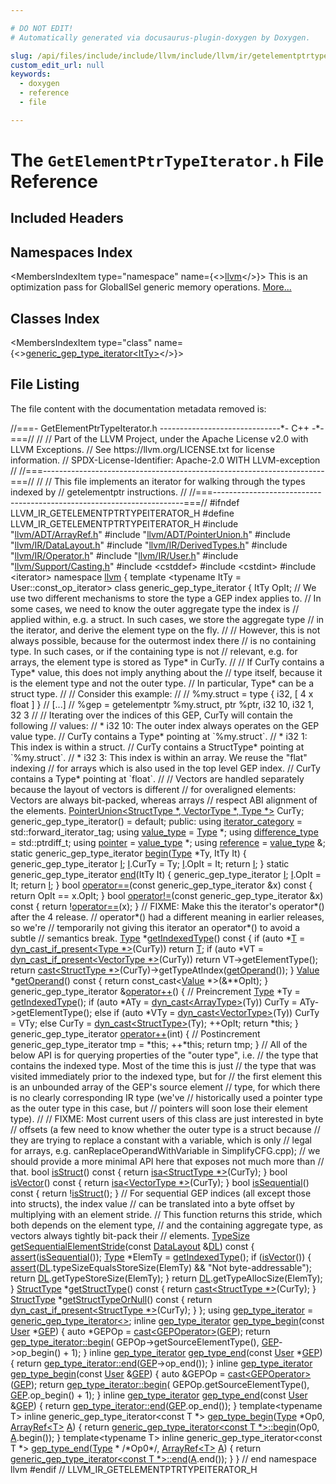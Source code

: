 ```yaml
---

# DO NOT EDIT!
# Automatically generated via docusaurus-plugin-doxygen by Doxygen.

slug: /api/files/include/include/llvm/include/llvm/ir/getelementptrtypeiterator-h
custom_edit_url: null
keywords:
  - doxygen
  - reference
  - file

---
```





# The `GetElementPtrTypeIterator.h` File Reference

<DoxygenPage pluginConfig={pluginConfig}>



## Included Headers

<IncludesList>
<IncludesListItem
  filePath="llvm/ADT/ArrayRef.h"
  permalink="/docs/api/files/include/include/llvm/include/llvm/adt/arrayref-h"
  isLocal="true" />
<IncludesListItem
  filePath="llvm/ADT/PointerUnion.h"
  permalink="/docs/api/files/include/include/llvm/include/llvm/adt/pointerunion-h"
  isLocal="true" />
<IncludesListItem
  filePath="llvm/IR/DataLayout.h"
  permalink="/docs/api/files/include/include/llvm/include/llvm/ir/datalayout-h"
  isLocal="true" />
<IncludesListItem
  filePath="llvm/IR/DerivedTypes.h"
  permalink="/docs/api/files/include/include/llvm/include/llvm/ir/derivedtypes-h"
  isLocal="true" />
<IncludesListItem
  filePath="llvm/IR/Operator.h"
  permalink="/docs/api/files/include/include/llvm/include/llvm/ir/operator-h"
  isLocal="true" />
<IncludesListItem
  filePath="llvm/IR/User.h"
  permalink="/docs/api/files/include/include/llvm/include/llvm/ir/user-h"
  isLocal="true" />
<IncludesListItem
  filePath="llvm/Support/Casting.h"
  permalink="/docs/api/files/include/include/llvm/include/llvm/support/casting-h"
  isLocal="true" />
<IncludesListItem
  filePath="cstddef"
  permalink=""
  isLocal="false" />
<IncludesListItem
  filePath="cstdint"
  permalink=""
  isLocal="false" />
<IncludesListItem
  filePath="iterator"
  permalink=""
  isLocal="false" />
</IncludesList>

## Namespaces Index

<MembersIndex>

<MembersIndexItem
  type="namespace"
  name={<><a href="/docs/api/namespaces/llvm">llvm</a></>}>
This is an optimization pass for GlobalISel generic memory operations. <a href="/docs/api/namespaces/llvm/#details">More...</a>
</MembersIndexItem>

</MembersIndex>

## Classes Index

<MembersIndex>

<MembersIndexItem
  type="class"
  name={<><a href="/docs/api/classes/llvm/generic-gep-type-iterator">generic_gep_type_iterator&lt;ItTy&gt;</a></>}>
</MembersIndexItem>

</MembersIndex>


## File Listing

The file content with the documentation metadata removed is:

<ProgramListing>

<Link id="l00001" /><CodeLine lineNumber="1"><Highlight kind="comment">//===- GetElementPtrTypeIterator.h ------------------------------&#42;- C++ -&#42;-===//</Highlight><Highlight kind="normal"></Highlight></CodeLine>
<Link id="l00002" /><CodeLine lineNumber="2"><Highlight kind="normal"></Highlight><Highlight kind="comment">//</Highlight><Highlight kind="normal"></Highlight></CodeLine>
<Link id="l00003" /><CodeLine lineNumber="3"><Highlight kind="normal"></Highlight><Highlight kind="comment">// Part of the LLVM Project, under the Apache License v2.0 with LLVM Exceptions.</Highlight><Highlight kind="normal"></Highlight></CodeLine>
<Link id="l00004" /><CodeLine lineNumber="4"><Highlight kind="normal"></Highlight><Highlight kind="comment">// See https://llvm.org/LICENSE.txt for license information.</Highlight><Highlight kind="normal"></Highlight></CodeLine>
<Link id="l00005" /><CodeLine lineNumber="5"><Highlight kind="normal"></Highlight><Highlight kind="comment">// SPDX-License-Identifier: Apache-2.0 WITH LLVM-exception</Highlight><Highlight kind="normal"></Highlight></CodeLine>
<Link id="l00006" /><CodeLine lineNumber="6"><Highlight kind="normal"></Highlight><Highlight kind="comment">//</Highlight><Highlight kind="normal"></Highlight></CodeLine>
<Link id="l00007" /><CodeLine lineNumber="7"><Highlight kind="normal"></Highlight><Highlight kind="comment">//===----------------------------------------------------------------------===//</Highlight><Highlight kind="normal"></Highlight></CodeLine>
<Link id="l00008" /><CodeLine lineNumber="8"><Highlight kind="normal"></Highlight><Highlight kind="comment">//</Highlight><Highlight kind="normal"></Highlight></CodeLine>
<Link id="l00009" /><CodeLine lineNumber="9"><Highlight kind="normal"></Highlight><Highlight kind="comment">// This file implements an iterator for walking through the types indexed by</Highlight><Highlight kind="normal"></Highlight></CodeLine>
<Link id="l00010" /><CodeLine lineNumber="10"><Highlight kind="normal"></Highlight><Highlight kind="comment">// getelementptr instructions.</Highlight><Highlight kind="normal"></Highlight></CodeLine>
<Link id="l00011" /><CodeLine lineNumber="11"><Highlight kind="normal"></Highlight><Highlight kind="comment">//</Highlight><Highlight kind="normal"></Highlight></CodeLine>
<Link id="l00012" /><CodeLine lineNumber="12"><Highlight kind="normal"></Highlight><Highlight kind="comment">//===----------------------------------------------------------------------===//</Highlight><Highlight kind="normal"></Highlight></CodeLine>
<Link id="l00013" /><CodeLine lineNumber="13"><Highlight kind="normal"></Highlight></CodeLine>
<Link id="l00014" /><CodeLine lineNumber="14"><Highlight kind="normal"></Highlight><Highlight kind="preprocessor">#ifndef LLVM&#95;IR&#95;GETELEMENTPTRTYPEITERATOR&#95;H</Highlight><Highlight kind="normal"></Highlight></CodeLine>
<Link id="l00015" /><CodeLine lineNumber="15"><Highlight kind="normal"></Highlight><Highlight kind="preprocessor">#define LLVM&#95;IR&#95;GETELEMENTPTRTYPEITERATOR&#95;H</Highlight><Highlight kind="normal"></Highlight></CodeLine>
<Link id="l00016" /><CodeLine lineNumber="16"><Highlight kind="normal"></Highlight></CodeLine>
<Link id="l00017" /><CodeLine lineNumber="17"><Highlight kind="normal"></Highlight><Highlight kind="preprocessor">#include &quot;<a href="/docs/api/files/include/include/llvm/include/llvm/adt/arrayref-h">llvm/ADT/ArrayRef.h</a>&quot;</Highlight><Highlight kind="normal"></Highlight></CodeLine>
<Link id="l00018" /><CodeLine lineNumber="18"><Highlight kind="normal"></Highlight><Highlight kind="preprocessor">#include &quot;<a href="/docs/api/files/include/include/llvm/include/llvm/adt/pointerunion-h">llvm/ADT/PointerUnion.h</a>&quot;</Highlight><Highlight kind="normal"></Highlight></CodeLine>
<Link id="l00019" /><CodeLine lineNumber="19"><Highlight kind="normal"></Highlight><Highlight kind="preprocessor">#include &quot;<a href="/docs/api/files/include/include/llvm/include/llvm/ir/datalayout-h">llvm/IR/DataLayout.h</a>&quot;</Highlight><Highlight kind="normal"></Highlight></CodeLine>
<Link id="l00020" /><CodeLine lineNumber="20"><Highlight kind="normal"></Highlight><Highlight kind="preprocessor">#include &quot;<a href="/docs/api/files/include/include/llvm/include/llvm/ir/derivedtypes-h">llvm/IR/DerivedTypes.h</a>&quot;</Highlight><Highlight kind="normal"></Highlight></CodeLine>
<Link id="l00021" /><CodeLine lineNumber="21"><Highlight kind="normal"></Highlight><Highlight kind="preprocessor">#include &quot;<a href="/docs/api/files/include/include/llvm/include/llvm/ir/operator-h">llvm/IR/Operator.h</a>&quot;</Highlight><Highlight kind="normal"></Highlight></CodeLine>
<Link id="l00022" /><CodeLine lineNumber="22"><Highlight kind="normal"></Highlight><Highlight kind="preprocessor">#include &quot;<a href="/docs/api/files/include/include/llvm/include/llvm/ir/user-h">llvm/IR/User.h</a>&quot;</Highlight><Highlight kind="normal"></Highlight></CodeLine>
<Link id="l00023" /><CodeLine lineNumber="23"><Highlight kind="normal"></Highlight><Highlight kind="preprocessor">#include &quot;<a href="/docs/api/files/include/include/llvm/include/llvm/support/casting-h">llvm/Support/Casting.h</a>&quot;</Highlight><Highlight kind="normal"></Highlight></CodeLine>
<Link id="l00024" /><CodeLine lineNumber="24"><Highlight kind="normal"></Highlight><Highlight kind="preprocessor">#include &lt;cstddef&gt;</Highlight><Highlight kind="normal"></Highlight></CodeLine>
<Link id="l00025" /><CodeLine lineNumber="25"><Highlight kind="normal"></Highlight><Highlight kind="preprocessor">#include &lt;cstdint&gt;</Highlight><Highlight kind="normal"></Highlight></CodeLine>
<Link id="l00026" /><CodeLine lineNumber="26"><Highlight kind="normal"></Highlight><Highlight kind="preprocessor">#include &lt;iterator&gt;</Highlight><Highlight kind="normal"></Highlight></CodeLine>
<Link id="l00027" /><CodeLine lineNumber="27"><Highlight kind="normal"></Highlight></CodeLine>
<Link id="l00028" /><CodeLine lineNumber="28"><Highlight kind="normal"></Highlight><Highlight kind="keyword">namespace </Highlight><Highlight kind="normal"><a href="/docs/api/namespaces/llvm">llvm</a> &#123;</Highlight></CodeLine>
<Link id="l00029" /><CodeLine lineNumber="29"><Highlight kind="normal"></Highlight></CodeLine>
<Link id="l00030" /><CodeLine lineNumber="30"><Highlight kind="normal"></Highlight><Highlight kind="keyword">template</Highlight><Highlight kind="normal"> &lt;</Highlight><Highlight kind="keyword">typename</Highlight><Highlight kind="normal"> ItTy = User::const&#95;op&#95;iterator&gt;</Highlight></CodeLine>
<Link id="l00031" /><CodeLine lineNumber="31" lineLink="/docs/api/classes/llvm/generic-gep-type-iterator"><Highlight kind="normal"></Highlight><Highlight kind="keyword">class </Highlight><Highlight kind="normal">generic&#95;gep&#95;type&#95;iterator &#123;</Highlight></CodeLine>
<Link id="l00032" /><CodeLine lineNumber="32"><Highlight kind="normal"></Highlight></CodeLine>
<Link id="l00033" /><CodeLine lineNumber="33"><Highlight kind="normal">  ItTy OpIt;</Highlight></CodeLine>
<Link id="l00034" /><CodeLine lineNumber="34"><Highlight kind="normal">  </Highlight><Highlight kind="comment">// We use two different mechanisms to store the type a GEP index applies to.</Highlight><Highlight kind="normal"></Highlight></CodeLine>
<Link id="l00035" /><CodeLine lineNumber="35"><Highlight kind="normal">  </Highlight><Highlight kind="comment">// In some cases, we need to know the outer aggregate type the index is</Highlight><Highlight kind="normal"></Highlight></CodeLine>
<Link id="l00036" /><CodeLine lineNumber="36"><Highlight kind="normal">  </Highlight><Highlight kind="comment">// applied within, e.g. a struct. In such cases, we store the aggregate type</Highlight><Highlight kind="normal"></Highlight></CodeLine>
<Link id="l00037" /><CodeLine lineNumber="37"><Highlight kind="normal">  </Highlight><Highlight kind="comment">// in the iterator, and derive the element type on the fly.</Highlight><Highlight kind="normal"></Highlight></CodeLine>
<Link id="l00038" /><CodeLine lineNumber="38"><Highlight kind="normal">  </Highlight><Highlight kind="comment">//</Highlight><Highlight kind="normal"></Highlight></CodeLine>
<Link id="l00039" /><CodeLine lineNumber="39"><Highlight kind="normal">  </Highlight><Highlight kind="comment">// However, this is not always possible, because for the outermost index there</Highlight><Highlight kind="normal"></Highlight></CodeLine>
<Link id="l00040" /><CodeLine lineNumber="40"><Highlight kind="normal">  </Highlight><Highlight kind="comment">// is no containing type. In such cases, or if the containing type is not</Highlight><Highlight kind="normal"></Highlight></CodeLine>
<Link id="l00041" /><CodeLine lineNumber="41"><Highlight kind="normal">  </Highlight><Highlight kind="comment">// relevant, e.g. for arrays, the element type is stored as Type&#42; in CurTy.</Highlight><Highlight kind="normal"></Highlight></CodeLine>
<Link id="l00042" /><CodeLine lineNumber="42"><Highlight kind="normal">  </Highlight><Highlight kind="comment">//</Highlight><Highlight kind="normal"></Highlight></CodeLine>
<Link id="l00043" /><CodeLine lineNumber="43"><Highlight kind="normal">  </Highlight><Highlight kind="comment">// If CurTy contains a Type&#42; value, this does not imply anything about the</Highlight><Highlight kind="normal"></Highlight></CodeLine>
<Link id="l00044" /><CodeLine lineNumber="44"><Highlight kind="normal">  </Highlight><Highlight kind="comment">// type itself, because it is the element type and not the outer type.</Highlight><Highlight kind="normal"></Highlight></CodeLine>
<Link id="l00045" /><CodeLine lineNumber="45"><Highlight kind="normal">  </Highlight><Highlight kind="comment">// In particular, Type&#42; can be a struct type.</Highlight><Highlight kind="normal"></Highlight></CodeLine>
<Link id="l00046" /><CodeLine lineNumber="46"><Highlight kind="normal">  </Highlight><Highlight kind="comment">//</Highlight><Highlight kind="normal"></Highlight></CodeLine>
<Link id="l00047" /><CodeLine lineNumber="47"><Highlight kind="normal">  </Highlight><Highlight kind="comment">// Consider this example:</Highlight><Highlight kind="normal"></Highlight></CodeLine>
<Link id="l00048" /><CodeLine lineNumber="48"><Highlight kind="normal">  </Highlight><Highlight kind="comment">//</Highlight><Highlight kind="normal"></Highlight></CodeLine>
<Link id="l00049" /><CodeLine lineNumber="49"><Highlight kind="normal">  </Highlight><Highlight kind="comment">//    %my.struct = type &#123; i32, &#91; 4 x float &#93; &#125;</Highlight><Highlight kind="normal"></Highlight></CodeLine>
<Link id="l00050" /><CodeLine lineNumber="50"><Highlight kind="normal">  </Highlight><Highlight kind="comment">//    &#91;...&#93;</Highlight><Highlight kind="normal"></Highlight></CodeLine>
<Link id="l00051" /><CodeLine lineNumber="51"><Highlight kind="normal">  </Highlight><Highlight kind="comment">//    %gep = getelementptr %my.struct, ptr %ptr, i32 10, i32 1, 32 3</Highlight><Highlight kind="normal"></Highlight></CodeLine>
<Link id="l00052" /><CodeLine lineNumber="52"><Highlight kind="normal">  </Highlight><Highlight kind="comment">//</Highlight><Highlight kind="normal"></Highlight></CodeLine>
<Link id="l00053" /><CodeLine lineNumber="53"><Highlight kind="normal">  </Highlight><Highlight kind="comment">// Iterating over the indices of this GEP, CurTy will contain the following</Highlight><Highlight kind="normal"></Highlight></CodeLine>
<Link id="l00054" /><CodeLine lineNumber="54"><Highlight kind="normal">  </Highlight><Highlight kind="comment">// values:</Highlight><Highlight kind="normal"></Highlight></CodeLine>
<Link id="l00055" /><CodeLine lineNumber="55"><Highlight kind="normal">  </Highlight><Highlight kind="comment">//    &#42; i32 10: The outer index always operates on the GEP value type.</Highlight><Highlight kind="normal"></Highlight></CodeLine>
<Link id="l00056" /><CodeLine lineNumber="56"><Highlight kind="normal">  </Highlight><Highlight kind="comment">//              CurTy contains a Type&#42;       pointing at &#96;%my.struct&#96;.</Highlight><Highlight kind="normal"></Highlight></CodeLine>
<Link id="l00057" /><CodeLine lineNumber="57"><Highlight kind="normal">  </Highlight><Highlight kind="comment">//    &#42; i32 1:  This index is within a struct.</Highlight><Highlight kind="normal"></Highlight></CodeLine>
<Link id="l00058" /><CodeLine lineNumber="58"><Highlight kind="normal">  </Highlight><Highlight kind="comment">//              CurTy contains a StructType&#42; pointing at &#96;%my.struct&#96;.</Highlight><Highlight kind="normal"></Highlight></CodeLine>
<Link id="l00059" /><CodeLine lineNumber="59"><Highlight kind="normal">  </Highlight><Highlight kind="comment">//    &#42; i32 3:  This index is within an array. We reuse the &quot;flat&quot; indexing</Highlight><Highlight kind="normal"></Highlight></CodeLine>
<Link id="l00060" /><CodeLine lineNumber="60"><Highlight kind="normal">  </Highlight><Highlight kind="comment">//              for arrays which is also used in the top level GEP index.</Highlight><Highlight kind="normal"></Highlight></CodeLine>
<Link id="l00061" /><CodeLine lineNumber="61"><Highlight kind="normal">  </Highlight><Highlight kind="comment">//              CurTy contains a Type&#42;       pointing at &#96;float&#96;.</Highlight><Highlight kind="normal"></Highlight></CodeLine>
<Link id="l00062" /><CodeLine lineNumber="62"><Highlight kind="normal">  </Highlight><Highlight kind="comment">//</Highlight><Highlight kind="normal"></Highlight></CodeLine>
<Link id="l00063" /><CodeLine lineNumber="63"><Highlight kind="normal">  </Highlight><Highlight kind="comment">// Vectors are handled separately because the layout of vectors is different</Highlight><Highlight kind="normal"></Highlight></CodeLine>
<Link id="l00064" /><CodeLine lineNumber="64"><Highlight kind="normal">  </Highlight><Highlight kind="comment">// for overaligned elements: Vectors are always bit-packed, whereas arrays</Highlight><Highlight kind="normal"></Highlight></CodeLine>
<Link id="l00065" /><CodeLine lineNumber="65"><Highlight kind="normal">  </Highlight><Highlight kind="comment">// respect ABI alignment of the elements.</Highlight><Highlight kind="normal"></Highlight></CodeLine>
<Link id="l00066" /><CodeLine lineNumber="66"><Highlight kind="normal">  <a href="/docs/api/classes/llvm/pointerunion">PointerUnion&lt;StructType &#42;, VectorType &#42;, Type &#42;&gt;</a> CurTy;</Highlight></CodeLine>
<Link id="l00067" /><CodeLine lineNumber="67"><Highlight kind="normal"></Highlight></CodeLine>
<Link id="l00068" /><CodeLine lineNumber="68"><Highlight kind="normal">  generic&#95;gep&#95;type&#95;iterator() = </Highlight><Highlight kind="keywordflow">default</Highlight><Highlight kind="normal">;</Highlight></CodeLine>
<Link id="l00069" /><CodeLine lineNumber="69"><Highlight kind="normal"></Highlight></CodeLine>
<Link id="l00070" /><CodeLine lineNumber="70"><Highlight kind="normal"></Highlight><Highlight kind="keyword">public</Highlight><Highlight kind="normal">:</Highlight></CodeLine>
<Link id="l00071" /><CodeLine lineNumber="71" lineLink="/docs/api/classes/llvm/generic-gep-type-iterator/#abbe37a967bd20175113888794113afce"><Highlight kind="normal">  </Highlight><Highlight kind="keyword">using </Highlight><Highlight kind="normal"><a href="/docs/api/classes/llvm/generic-gep-type-iterator/#abbe37a967bd20175113888794113afce">iterator&#95;category</a> = std::forward&#95;iterator&#95;tag;</Highlight></CodeLine>
<Link id="l00072" /><CodeLine lineNumber="72" lineLink="/docs/api/classes/llvm/generic-gep-type-iterator/#ab9e0c697ce2e060d202a7abf9b6d8b82"><Highlight kind="normal">  </Highlight><Highlight kind="keyword">using </Highlight><Highlight kind="normal"><a href="/docs/api/classes/llvm/generic-gep-type-iterator/#ab9e0c697ce2e060d202a7abf9b6d8b82">value&#95;type</a> = <a href="/docs/api/classes/llvm/type">Type</a> &#42;;</Highlight></CodeLine>
<Link id="l00073" /><CodeLine lineNumber="73" lineLink="/docs/api/classes/llvm/generic-gep-type-iterator/#a808f6f25039f3ce2af39d2874d82abc7"><Highlight kind="normal">  </Highlight><Highlight kind="keyword">using </Highlight><Highlight kind="normal"><a href="/docs/api/classes/llvm/generic-gep-type-iterator/#a808f6f25039f3ce2af39d2874d82abc7">difference&#95;type</a> = std::ptrdiff&#95;t;</Highlight></CodeLine>
<Link id="l00074" /><CodeLine lineNumber="74" lineLink="/docs/api/classes/llvm/generic-gep-type-iterator/#addd34c065fb73ce58db3b5c20b6d5f91"><Highlight kind="normal">  </Highlight><Highlight kind="keyword">using </Highlight><Highlight kind="normal"><a href="/docs/api/classes/llvm/generic-gep-type-iterator/#addd34c065fb73ce58db3b5c20b6d5f91">pointer</a> = <a href="/docs/api/classes/llvm/generic-gep-type-iterator/#ab9e0c697ce2e060d202a7abf9b6d8b82">value&#95;type</a> &#42;;</Highlight></CodeLine>
<Link id="l00075" /><CodeLine lineNumber="75" lineLink="/docs/api/classes/llvm/generic-gep-type-iterator/#a3b41a2dea0b0a8c753c8c360e2e2702e"><Highlight kind="normal">  </Highlight><Highlight kind="keyword">using </Highlight><Highlight kind="normal"><a href="/docs/api/classes/llvm/generic-gep-type-iterator/#a3b41a2dea0b0a8c753c8c360e2e2702e">reference</a> = <a href="/docs/api/classes/llvm/generic-gep-type-iterator/#ab9e0c697ce2e060d202a7abf9b6d8b82">value&#95;type</a> &amp;;</Highlight></CodeLine>
<Link id="l00076" /><CodeLine lineNumber="76"><Highlight kind="normal"></Highlight></CodeLine>
<Link id="l00077" /><CodeLine lineNumber="77" lineLink="/docs/api/classes/llvm/generic-gep-type-iterator/#a17b94cd213934f43a9216ec5edc475eb"><Highlight kind="normal">  </Highlight><Highlight kind="keyword">static</Highlight><Highlight kind="normal"> generic&#95;gep&#95;type&#95;iterator <a href="/docs/api/classes/llvm/generic-gep-type-iterator/#a17b94cd213934f43a9216ec5edc475eb">begin</a>(<a href="/docs/api/classes/llvm/type">Type</a> &#42;Ty, ItTy It) &#123;</Highlight></CodeLine>
<Link id="l00078" /><CodeLine lineNumber="78"><Highlight kind="normal">    generic&#95;gep&#95;type&#95;iterator <a href="/docs/api/files/lib/lib/support/md5-cpp/#ac0eafdc9ee161b71e7af98af736952fd">I</a>;</Highlight></CodeLine>
<Link id="l00079" /><CodeLine lineNumber="79"><Highlight kind="normal">    <a href="/docs/api/files/lib/lib/support/md5-cpp/#ac0eafdc9ee161b71e7af98af736952fd">I</a>.CurTy = Ty;</Highlight></CodeLine>
<Link id="l00080" /><CodeLine lineNumber="80"><Highlight kind="normal">    <a href="/docs/api/files/lib/lib/support/md5-cpp/#ac0eafdc9ee161b71e7af98af736952fd">I</a>.OpIt = It;</Highlight></CodeLine>
<Link id="l00081" /><CodeLine lineNumber="81"><Highlight kind="normal">    </Highlight><Highlight kind="keywordflow">return</Highlight><Highlight kind="normal"> <a href="/docs/api/files/lib/lib/support/md5-cpp/#ac0eafdc9ee161b71e7af98af736952fd">I</a>;</Highlight></CodeLine>
<Link id="l00082" /><CodeLine lineNumber="82"><Highlight kind="normal">  &#125;</Highlight></CodeLine>
<Link id="l00083" /><CodeLine lineNumber="83"><Highlight kind="normal"></Highlight></CodeLine>
<Link id="l00084" /><CodeLine lineNumber="84" lineLink="/docs/api/classes/llvm/generic-gep-type-iterator/#aa91b88e1d735210cf15ab40de3489a95"><Highlight kind="normal">  </Highlight><Highlight kind="keyword">static</Highlight><Highlight kind="normal"> generic&#95;gep&#95;type&#95;iterator <a href="/docs/api/classes/llvm/generic-gep-type-iterator/#aa91b88e1d735210cf15ab40de3489a95">end</a>(ItTy It) &#123;</Highlight></CodeLine>
<Link id="l00085" /><CodeLine lineNumber="85"><Highlight kind="normal">    generic&#95;gep&#95;type&#95;iterator <a href="/docs/api/files/lib/lib/support/md5-cpp/#ac0eafdc9ee161b71e7af98af736952fd">I</a>;</Highlight></CodeLine>
<Link id="l00086" /><CodeLine lineNumber="86"><Highlight kind="normal">    <a href="/docs/api/files/lib/lib/support/md5-cpp/#ac0eafdc9ee161b71e7af98af736952fd">I</a>.OpIt = It;</Highlight></CodeLine>
<Link id="l00087" /><CodeLine lineNumber="87"><Highlight kind="normal">    </Highlight><Highlight kind="keywordflow">return</Highlight><Highlight kind="normal"> <a href="/docs/api/files/lib/lib/support/md5-cpp/#ac0eafdc9ee161b71e7af98af736952fd">I</a>;</Highlight></CodeLine>
<Link id="l00088" /><CodeLine lineNumber="88"><Highlight kind="normal">  &#125;</Highlight></CodeLine>
<Link id="l00089" /><CodeLine lineNumber="89"><Highlight kind="normal"></Highlight></CodeLine>
<Link id="l00090" /><CodeLine lineNumber="90" lineLink="/docs/api/classes/llvm/generic-gep-type-iterator/#a2c8806f5f8e4a2155493831b01375927"><Highlight kind="normal">  </Highlight><Highlight kind="keywordtype">bool</Highlight><Highlight kind="normal"> <a href="/docs/api/classes/llvm/generic-gep-type-iterator/#a2c8806f5f8e4a2155493831b01375927">operator==</a>(</Highlight><Highlight kind="keyword">const</Highlight><Highlight kind="normal"> generic&#95;gep&#95;type&#95;iterator &amp;x)</Highlight><Highlight kind="keyword"> const </Highlight><Highlight kind="normal">&#123;</Highlight></CodeLine>
<Link id="l00091" /><CodeLine lineNumber="91"><Highlight kind="normal">    </Highlight><Highlight kind="keywordflow">return</Highlight><Highlight kind="normal"> OpIt == x.OpIt;</Highlight></CodeLine>
<Link id="l00092" /><CodeLine lineNumber="92"><Highlight kind="normal">  &#125;</Highlight></CodeLine>
<Link id="l00093" /><CodeLine lineNumber="93"><Highlight kind="normal"></Highlight></CodeLine>
<Link id="l00094" /><CodeLine lineNumber="94" lineLink="/docs/api/classes/llvm/generic-gep-type-iterator/#af606158d86c358ac741a6bdbe3b35821"><Highlight kind="normal">  </Highlight><Highlight kind="keywordtype">bool</Highlight><Highlight kind="normal"> <a href="/docs/api/classes/llvm/generic-gep-type-iterator/#af606158d86c358ac741a6bdbe3b35821">operator!=</a>(</Highlight><Highlight kind="keyword">const</Highlight><Highlight kind="normal"> generic&#95;gep&#95;type&#95;iterator &amp;x)</Highlight><Highlight kind="keyword"> const </Highlight><Highlight kind="normal">&#123;</Highlight></CodeLine>
<Link id="l00095" /><CodeLine lineNumber="95"><Highlight kind="normal">    </Highlight><Highlight kind="keywordflow">return</Highlight><Highlight kind="normal"> !<a href="/docs/api/classes/llvm/generic-gep-type-iterator/#a2c8806f5f8e4a2155493831b01375927">operator==</a>(x);</Highlight></CodeLine>
<Link id="l00096" /><CodeLine lineNumber="96"><Highlight kind="normal">  &#125;</Highlight></CodeLine>
<Link id="l00097" /><CodeLine lineNumber="97"><Highlight kind="normal"></Highlight></CodeLine>
<Link id="l00098" /><CodeLine lineNumber="98"><Highlight kind="normal">  </Highlight><Highlight kind="comment">// FIXME: Make this the iterator&#39;s operator&#42;() after the 4 release.</Highlight><Highlight kind="normal"></Highlight></CodeLine>
<Link id="l00099" /><CodeLine lineNumber="99"><Highlight kind="normal">  </Highlight><Highlight kind="comment">// operator&#42;() had a different meaning in earlier releases, so we&#39;re</Highlight><Highlight kind="normal"></Highlight></CodeLine>
<Link id="l00100" /><CodeLine lineNumber="100"><Highlight kind="normal">  </Highlight><Highlight kind="comment">// temporarily not giving this iterator an operator&#42;() to avoid a subtle</Highlight><Highlight kind="normal"></Highlight></CodeLine>
<Link id="l00101" /><CodeLine lineNumber="101"><Highlight kind="normal">  </Highlight><Highlight kind="comment">// semantics break.</Highlight><Highlight kind="normal"></Highlight></CodeLine>
<Link id="l00102" /><CodeLine lineNumber="102" lineLink="/docs/api/classes/llvm/generic-gep-type-iterator/#af429d12fd67c390e17272e9b16ce9186"><Highlight kind="normal">  <a href="/docs/api/classes/llvm/type">Type</a> &#42;<a href="/docs/api/classes/llvm/generic-gep-type-iterator/#af429d12fd67c390e17272e9b16ce9186">getIndexedType</a>()</Highlight><Highlight kind="keyword"> const </Highlight><Highlight kind="normal">&#123;</Highlight></CodeLine>
<Link id="l00103" /><CodeLine lineNumber="103"><Highlight kind="normal">    </Highlight><Highlight kind="keywordflow">if</Highlight><Highlight kind="normal"> (</Highlight><Highlight kind="keyword">auto</Highlight><Highlight kind="normal"> &#42;<a href="/docs/api/files/lib/lib/target/lib/target/mips/mips16isellowering-cpp/#a0acb682b8260ab1c60b918599864e2e5">T</a> = <a href="/docs/api/namespaces/llvm/#a3377eac88526e806d9d887c4a0ba2a73">dyn&#95;cast&#95;if&#95;present&lt;Type &#42;&gt;</a>(CurTy))</Highlight></CodeLine>
<Link id="l00104" /><CodeLine lineNumber="104"><Highlight kind="normal">      </Highlight><Highlight kind="keywordflow">return</Highlight><Highlight kind="normal"> <a href="/docs/api/files/lib/lib/target/lib/target/mips/mips16isellowering-cpp/#a0acb682b8260ab1c60b918599864e2e5">T</a>;</Highlight></CodeLine>
<Link id="l00105" /><CodeLine lineNumber="105"><Highlight kind="normal">    </Highlight><Highlight kind="keywordflow">if</Highlight><Highlight kind="normal"> (</Highlight><Highlight kind="keyword">auto</Highlight><Highlight kind="normal"> &#42;VT = <a href="/docs/api/namespaces/llvm/#a3377eac88526e806d9d887c4a0ba2a73">dyn&#95;cast&#95;if&#95;present&lt;VectorType &#42;&gt;</a>(CurTy))</Highlight></CodeLine>
<Link id="l00106" /><CodeLine lineNumber="106"><Highlight kind="normal">      </Highlight><Highlight kind="keywordflow">return</Highlight><Highlight kind="normal"> VT-&gt;getElementType();</Highlight></CodeLine>
<Link id="l00107" /><CodeLine lineNumber="107"><Highlight kind="normal">    </Highlight><Highlight kind="keywordflow">return</Highlight><Highlight kind="normal"> <a href="/docs/api/namespaces/llvm/#ac4fc845f5ed92de63cd4474f128f5fc5">cast&lt;StructType &#42;&gt;</a>(CurTy)-&gt;getTypeAtIndex(<a href="/docs/api/classes/llvm/generic-gep-type-iterator/#aede343190362b8c6d9e85dcfb5853ba2">getOperand</a>());</Highlight></CodeLine>
<Link id="l00108" /><CodeLine lineNumber="108"><Highlight kind="normal">  &#125;</Highlight></CodeLine>
<Link id="l00109" /><CodeLine lineNumber="109"><Highlight kind="normal"></Highlight></CodeLine>
<Link id="l00110" /><CodeLine lineNumber="110" lineLink="/docs/api/classes/llvm/generic-gep-type-iterator/#aede343190362b8c6d9e85dcfb5853ba2"><Highlight kind="normal">  <a href="/docs/api/classes/llvm/value">Value</a> &#42;<a href="/docs/api/classes/llvm/generic-gep-type-iterator/#aede343190362b8c6d9e85dcfb5853ba2">getOperand</a>()</Highlight><Highlight kind="keyword"> const </Highlight><Highlight kind="normal">&#123; </Highlight><Highlight kind="keywordflow">return</Highlight><Highlight kind="normal"> </Highlight><Highlight kind="keyword">const&#95;cast&lt;</Highlight><Highlight kind="normal"><a href="/docs/api/classes/llvm/value">Value</a> &#42;</Highlight><Highlight kind="keyword">&gt;</Highlight><Highlight kind="normal">(&amp;&#42;&#42;OpIt); &#125;</Highlight></CodeLine>
<Link id="l00111" /><CodeLine lineNumber="111"><Highlight kind="normal"></Highlight></CodeLine>
<Link id="l00112" /><CodeLine lineNumber="112" lineLink="/docs/api/classes/llvm/generic-gep-type-iterator/#a4ca82283c65153c4ba305bdc738a3a83"><Highlight kind="normal">  generic&#95;gep&#95;type&#95;iterator &amp;<a href="/docs/api/classes/llvm/generic-gep-type-iterator/#a4ca82283c65153c4ba305bdc738a3a83">operator++</a>() &#123; </Highlight><Highlight kind="comment">// Preincrement</Highlight><Highlight kind="normal"></Highlight></CodeLine>
<Link id="l00113" /><CodeLine lineNumber="113"><Highlight kind="normal">    <a href="/docs/api/classes/llvm/type">Type</a> &#42;Ty = <a href="/docs/api/classes/llvm/generic-gep-type-iterator/#af429d12fd67c390e17272e9b16ce9186">getIndexedType</a>();</Highlight></CodeLine>
<Link id="l00114" /><CodeLine lineNumber="114"><Highlight kind="normal">    </Highlight><Highlight kind="keywordflow">if</Highlight><Highlight kind="normal"> (</Highlight><Highlight kind="keyword">auto</Highlight><Highlight kind="normal"> &#42;ATy = <a href="/docs/api/namespaces/llvm/#a22eeee01734061ac1b31ccd994c49eef">dyn&#95;cast&lt;ArrayType&gt;</a>(Ty))</Highlight></CodeLine>
<Link id="l00115" /><CodeLine lineNumber="115"><Highlight kind="normal">      CurTy = ATy-&gt;getElementType();</Highlight></CodeLine>
<Link id="l00116" /><CodeLine lineNumber="116"><Highlight kind="normal">    </Highlight><Highlight kind="keywordflow">else</Highlight><Highlight kind="normal"> </Highlight><Highlight kind="keywordflow">if</Highlight><Highlight kind="normal"> (</Highlight><Highlight kind="keyword">auto</Highlight><Highlight kind="normal"> &#42;VTy = <a href="/docs/api/namespaces/llvm/#a22eeee01734061ac1b31ccd994c49eef">dyn&#95;cast&lt;VectorType&gt;</a>(Ty))</Highlight></CodeLine>
<Link id="l00117" /><CodeLine lineNumber="117"><Highlight kind="normal">      CurTy = VTy;</Highlight></CodeLine>
<Link id="l00118" /><CodeLine lineNumber="118"><Highlight kind="normal">    </Highlight><Highlight kind="keywordflow">else</Highlight><Highlight kind="normal"></Highlight></CodeLine>
<Link id="l00119" /><CodeLine lineNumber="119"><Highlight kind="normal">      CurTy = <a href="/docs/api/namespaces/llvm/#a22eeee01734061ac1b31ccd994c49eef">dyn&#95;cast&lt;StructType&gt;</a>(Ty);</Highlight></CodeLine>
<Link id="l00120" /><CodeLine lineNumber="120"><Highlight kind="normal">    ++OpIt;</Highlight></CodeLine>
<Link id="l00121" /><CodeLine lineNumber="121"><Highlight kind="normal">    </Highlight><Highlight kind="keywordflow">return</Highlight><Highlight kind="normal"> &#42;</Highlight><Highlight kind="keyword">this</Highlight><Highlight kind="normal">;</Highlight></CodeLine>
<Link id="l00122" /><CodeLine lineNumber="122"><Highlight kind="normal">  &#125;</Highlight></CodeLine>
<Link id="l00123" /><CodeLine lineNumber="123"><Highlight kind="normal"></Highlight></CodeLine>
<Link id="l00124" /><CodeLine lineNumber="124" lineLink="/docs/api/classes/llvm/generic-gep-type-iterator/#af4a781b3472bce9784c850bc58f1d37c"><Highlight kind="normal">  generic&#95;gep&#95;type&#95;iterator <a href="/docs/api/classes/llvm/generic-gep-type-iterator/#af4a781b3472bce9784c850bc58f1d37c">operator++</a>(</Highlight><Highlight kind="keywordtype">int</Highlight><Highlight kind="normal">) &#123; </Highlight><Highlight kind="comment">// Postincrement</Highlight><Highlight kind="normal"></Highlight></CodeLine>
<Link id="l00125" /><CodeLine lineNumber="125"><Highlight kind="normal">    generic&#95;gep&#95;type&#95;iterator tmp = &#42;</Highlight><Highlight kind="keyword">this</Highlight><Highlight kind="normal">;</Highlight></CodeLine>
<Link id="l00126" /><CodeLine lineNumber="126"><Highlight kind="normal">    ++&#42;</Highlight><Highlight kind="keyword">this</Highlight><Highlight kind="normal">;</Highlight></CodeLine>
<Link id="l00127" /><CodeLine lineNumber="127"><Highlight kind="normal">    </Highlight><Highlight kind="keywordflow">return</Highlight><Highlight kind="normal"> tmp;</Highlight></CodeLine>
<Link id="l00128" /><CodeLine lineNumber="128"><Highlight kind="normal">  &#125;</Highlight></CodeLine>
<Link id="l00129" /><CodeLine lineNumber="129"><Highlight kind="normal"></Highlight></CodeLine>
<Link id="l00130" /><CodeLine lineNumber="130"><Highlight kind="normal">  </Highlight><Highlight kind="comment">// All of the below API is for querying properties of the &quot;outer type&quot;, i.e.</Highlight><Highlight kind="normal"></Highlight></CodeLine>
<Link id="l00131" /><CodeLine lineNumber="131"><Highlight kind="normal">  </Highlight><Highlight kind="comment">// the type that contains the indexed type. Most of the time this is just</Highlight><Highlight kind="normal"></Highlight></CodeLine>
<Link id="l00132" /><CodeLine lineNumber="132"><Highlight kind="normal">  </Highlight><Highlight kind="comment">// the type that was visited immediately prior to the indexed type, but for</Highlight><Highlight kind="normal"></Highlight></CodeLine>
<Link id="l00133" /><CodeLine lineNumber="133"><Highlight kind="normal">  </Highlight><Highlight kind="comment">// the first element this is an unbounded array of the GEP&#39;s source element</Highlight><Highlight kind="normal"></Highlight></CodeLine>
<Link id="l00134" /><CodeLine lineNumber="134"><Highlight kind="normal">  </Highlight><Highlight kind="comment">// type, for which there is no clearly corresponding IR type (we&#39;ve</Highlight><Highlight kind="normal"></Highlight></CodeLine>
<Link id="l00135" /><CodeLine lineNumber="135"><Highlight kind="normal">  </Highlight><Highlight kind="comment">// historically used a pointer type as the outer type in this case, but</Highlight><Highlight kind="normal"></Highlight></CodeLine>
<Link id="l00136" /><CodeLine lineNumber="136"><Highlight kind="normal">  </Highlight><Highlight kind="comment">// pointers will soon lose their element type).</Highlight><Highlight kind="normal"></Highlight></CodeLine>
<Link id="l00137" /><CodeLine lineNumber="137"><Highlight kind="normal">  </Highlight><Highlight kind="comment">//</Highlight><Highlight kind="normal"></Highlight></CodeLine>
<Link id="l00138" /><CodeLine lineNumber="138"><Highlight kind="normal">  </Highlight><Highlight kind="comment">// FIXME: Most current users of this class are just interested in byte</Highlight><Highlight kind="normal"></Highlight></CodeLine>
<Link id="l00139" /><CodeLine lineNumber="139"><Highlight kind="normal">  </Highlight><Highlight kind="comment">// offsets (a few need to know whether the outer type is a struct because</Highlight><Highlight kind="normal"></Highlight></CodeLine>
<Link id="l00140" /><CodeLine lineNumber="140"><Highlight kind="normal">  </Highlight><Highlight kind="comment">// they are trying to replace a constant with a variable, which is only</Highlight><Highlight kind="normal"></Highlight></CodeLine>
<Link id="l00141" /><CodeLine lineNumber="141"><Highlight kind="normal">  </Highlight><Highlight kind="comment">// legal for arrays, e.g. canReplaceOperandWithVariable in SimplifyCFG.cpp);</Highlight><Highlight kind="normal"></Highlight></CodeLine>
<Link id="l00142" /><CodeLine lineNumber="142"><Highlight kind="normal">  </Highlight><Highlight kind="comment">// we should provide a more minimal API here that exposes not much more than</Highlight><Highlight kind="normal"></Highlight></CodeLine>
<Link id="l00143" /><CodeLine lineNumber="143"><Highlight kind="normal">  </Highlight><Highlight kind="comment">// that.</Highlight><Highlight kind="normal"></Highlight></CodeLine>
<Link id="l00144" /><CodeLine lineNumber="144"><Highlight kind="normal"></Highlight></CodeLine>
<Link id="l00145" /><CodeLine lineNumber="145" lineLink="/docs/api/classes/llvm/generic-gep-type-iterator/#a9c393ed0a6b446c52d205a562ac8d544"><Highlight kind="normal">  </Highlight><Highlight kind="keywordtype">bool</Highlight><Highlight kind="normal"> <a href="/docs/api/classes/llvm/generic-gep-type-iterator/#a9c393ed0a6b446c52d205a562ac8d544">isStruct</a>()</Highlight><Highlight kind="keyword"> const </Highlight><Highlight kind="normal">&#123; </Highlight><Highlight kind="keywordflow">return</Highlight><Highlight kind="normal"> <a href="/docs/api/namespaces/llvm/#a92ca992e52dddc420f4b069cae06dfbe">isa&lt;StructType &#42;&gt;</a>(CurTy); &#125;</Highlight></CodeLine>
<Link id="l00146" /><CodeLine lineNumber="146" lineLink="/docs/api/classes/llvm/generic-gep-type-iterator/#a0c4b0afc5d61695a342eb39ff7fd1115"><Highlight kind="normal">  </Highlight><Highlight kind="keywordtype">bool</Highlight><Highlight kind="normal"> <a href="/docs/api/classes/llvm/generic-gep-type-iterator/#a0c4b0afc5d61695a342eb39ff7fd1115">isVector</a>()</Highlight><Highlight kind="keyword"> const </Highlight><Highlight kind="normal">&#123; </Highlight><Highlight kind="keywordflow">return</Highlight><Highlight kind="normal"> <a href="/docs/api/namespaces/llvm/#a92ca992e52dddc420f4b069cae06dfbe">isa&lt;VectorType &#42;&gt;</a>(CurTy); &#125;</Highlight></CodeLine>
<Link id="l00147" /><CodeLine lineNumber="147" lineLink="/docs/api/classes/llvm/generic-gep-type-iterator/#a48cf1b8139cae1d146beb7e0f73c0817"><Highlight kind="normal">  </Highlight><Highlight kind="keywordtype">bool</Highlight><Highlight kind="normal"> <a href="/docs/api/classes/llvm/generic-gep-type-iterator/#a48cf1b8139cae1d146beb7e0f73c0817">isSequential</a>()</Highlight><Highlight kind="keyword"> const </Highlight><Highlight kind="normal">&#123; </Highlight><Highlight kind="keywordflow">return</Highlight><Highlight kind="normal"> !<a href="/docs/api/classes/llvm/generic-gep-type-iterator/#a9c393ed0a6b446c52d205a562ac8d544">isStruct</a>(); &#125;</Highlight></CodeLine>
<Link id="l00148" /><CodeLine lineNumber="148"><Highlight kind="normal"></Highlight></CodeLine>
<Link id="l00149" /><CodeLine lineNumber="149"><Highlight kind="normal">  </Highlight><Highlight kind="comment">// For sequential GEP indices (all except those into structs), the index value</Highlight><Highlight kind="normal"></Highlight></CodeLine>
<Link id="l00150" /><CodeLine lineNumber="150"><Highlight kind="normal">  </Highlight><Highlight kind="comment">// can be translated into a byte offset by multiplying with an element stride.</Highlight><Highlight kind="normal"></Highlight></CodeLine>
<Link id="l00151" /><CodeLine lineNumber="151"><Highlight kind="normal">  </Highlight><Highlight kind="comment">// This function returns this stride, which both depends on the element type,</Highlight><Highlight kind="normal"></Highlight></CodeLine>
<Link id="l00152" /><CodeLine lineNumber="152"><Highlight kind="normal">  </Highlight><Highlight kind="comment">// and the containing aggregate type, as vectors always tightly bit-pack their</Highlight><Highlight kind="normal"></Highlight></CodeLine>
<Link id="l00153" /><CodeLine lineNumber="153"><Highlight kind="normal">  </Highlight><Highlight kind="comment">// elements.</Highlight><Highlight kind="normal"></Highlight></CodeLine>
<Link id="l00154" /><CodeLine lineNumber="154" lineLink="/docs/api/classes/llvm/generic-gep-type-iterator/#ae3d47d990ab77e9659cc0fc35c9353de"><Highlight kind="normal">  <a href="/docs/api/classes/llvm/typesize">TypeSize</a> <a href="/docs/api/classes/llvm/generic-gep-type-iterator/#ae3d47d990ab77e9659cc0fc35c9353de">getSequentialElementStride</a>(</Highlight><Highlight kind="keyword">const</Highlight><Highlight kind="normal"> <a href="/docs/api/classes/llvm/datalayout">DataLayout</a> &amp;<a href="/docs/api/files/lib/lib/target/lib/target/arm/armslshardening-cpp/#ad467c4ab9119043f9b7750ab986be61a">DL</a>)</Highlight><Highlight kind="keyword"> const </Highlight><Highlight kind="normal">&#123;</Highlight></CodeLine>
<Link id="l00155" /><CodeLine lineNumber="155"><Highlight kind="normal">    <a href="/docs/api/files/lib/lib/target/lib/target/amdgpu/silowercontrolflow-cpp/#a4868c5d81c5ccc98c47aeab6244346a0">assert</a>(<a href="/docs/api/classes/llvm/generic-gep-type-iterator/#a48cf1b8139cae1d146beb7e0f73c0817">isSequential</a>());</Highlight></CodeLine>
<Link id="l00156" /><CodeLine lineNumber="156"><Highlight kind="normal">    <a href="/docs/api/classes/llvm/type">Type</a> &#42;ElemTy = <a href="/docs/api/classes/llvm/generic-gep-type-iterator/#af429d12fd67c390e17272e9b16ce9186">getIndexedType</a>();</Highlight></CodeLine>
<Link id="l00157" /><CodeLine lineNumber="157"><Highlight kind="normal">    </Highlight><Highlight kind="keywordflow">if</Highlight><Highlight kind="normal"> (<a href="/docs/api/classes/llvm/generic-gep-type-iterator/#a0c4b0afc5d61695a342eb39ff7fd1115">isVector</a>()) &#123;</Highlight></CodeLine>
<Link id="l00158" /><CodeLine lineNumber="158"><Highlight kind="normal">      <a href="/docs/api/files/lib/lib/target/lib/target/amdgpu/silowercontrolflow-cpp/#a4868c5d81c5ccc98c47aeab6244346a0">assert</a>(<a href="/docs/api/files/lib/lib/target/lib/target/arm/armslshardening-cpp/#ad467c4ab9119043f9b7750ab986be61a">DL</a>.typeSizeEqualsStoreSize(ElemTy) &amp;&amp; </Highlight><Highlight kind="stringliteral">&quot;Not byte-addressable&quot;</Highlight><Highlight kind="normal">);</Highlight></CodeLine>
<Link id="l00159" /><CodeLine lineNumber="159"><Highlight kind="normal">      </Highlight><Highlight kind="keywordflow">return</Highlight><Highlight kind="normal"> <a href="/docs/api/files/lib/lib/target/lib/target/arm/armslshardening-cpp/#ad467c4ab9119043f9b7750ab986be61a">DL</a>.getTypeStoreSize(ElemTy);</Highlight></CodeLine>
<Link id="l00160" /><CodeLine lineNumber="160"><Highlight kind="normal">    &#125;</Highlight></CodeLine>
<Link id="l00161" /><CodeLine lineNumber="161"><Highlight kind="normal">    </Highlight><Highlight kind="keywordflow">return</Highlight><Highlight kind="normal"> <a href="/docs/api/files/lib/lib/target/lib/target/arm/armslshardening-cpp/#ad467c4ab9119043f9b7750ab986be61a">DL</a>.getTypeAllocSize(ElemTy);</Highlight></CodeLine>
<Link id="l00162" /><CodeLine lineNumber="162"><Highlight kind="normal">  &#125;</Highlight></CodeLine>
<Link id="l00163" /><CodeLine lineNumber="163"><Highlight kind="normal"></Highlight></CodeLine>
<Link id="l00164" /><CodeLine lineNumber="164" lineLink="/docs/api/classes/llvm/generic-gep-type-iterator/#a4d30b08b7e35b1e11328f8450e9d9b25"><Highlight kind="normal">  <a href="/docs/api/classes/llvm/structtype">StructType</a> &#42;<a href="/docs/api/classes/llvm/generic-gep-type-iterator/#a4d30b08b7e35b1e11328f8450e9d9b25">getStructType</a>()</Highlight><Highlight kind="keyword"> const </Highlight><Highlight kind="normal">&#123; </Highlight><Highlight kind="keywordflow">return</Highlight><Highlight kind="normal"> <a href="/docs/api/namespaces/llvm/#ac4fc845f5ed92de63cd4474f128f5fc5">cast&lt;StructType &#42;&gt;</a>(CurTy); &#125;</Highlight></CodeLine>
<Link id="l00165" /><CodeLine lineNumber="165"><Highlight kind="normal"></Highlight></CodeLine>
<Link id="l00166" /><CodeLine lineNumber="166" lineLink="/docs/api/classes/llvm/generic-gep-type-iterator/#a5a2edfe3b8475d07b1088799fd2df172"><Highlight kind="normal">  <a href="/docs/api/classes/llvm/structtype">StructType</a> &#42;<a href="/docs/api/classes/llvm/generic-gep-type-iterator/#a5a2edfe3b8475d07b1088799fd2df172">getStructTypeOrNull</a>()</Highlight><Highlight kind="keyword"> const </Highlight><Highlight kind="normal">&#123;</Highlight></CodeLine>
<Link id="l00167" /><CodeLine lineNumber="167"><Highlight kind="normal">    </Highlight><Highlight kind="keywordflow">return</Highlight><Highlight kind="normal"> <a href="/docs/api/namespaces/llvm/#a3377eac88526e806d9d887c4a0ba2a73">dyn&#95;cast&#95;if&#95;present&lt;StructType &#42;&gt;</a>(CurTy);</Highlight></CodeLine>
<Link id="l00168" /><CodeLine lineNumber="168"><Highlight kind="normal">  &#125;</Highlight></CodeLine>
<Link id="l00169" /><CodeLine lineNumber="169"><Highlight kind="normal">&#125;;</Highlight></CodeLine>
<Link id="l00170" /><CodeLine lineNumber="170"><Highlight kind="normal"></Highlight></CodeLine>
<Link id="l00171" /><CodeLine lineNumber="171" lineLink="/docs/api/namespaces/llvm/#a81c0916829c13ba5279ca0e5480aef0c"><Highlight kind="normal">  </Highlight><Highlight kind="keyword">using </Highlight><Highlight kind="normal"><a href="/docs/api/namespaces/llvm/#a81c0916829c13ba5279ca0e5480aef0c">gep&#95;type&#95;iterator</a> = <a href="/docs/api/classes/llvm/generic-gep-type-iterator">generic&#95;gep&#95;type&#95;iterator&lt;&gt;</a>;</Highlight></CodeLine>
<Link id="l00172" /><CodeLine lineNumber="172"><Highlight kind="normal"></Highlight></CodeLine>
<Link id="l00173" /><CodeLine lineNumber="173" lineLink="/docs/api/namespaces/llvm/#ac828b9b52935f87659a4adf237f820a3"><Highlight kind="normal">  </Highlight><Highlight kind="keyword">inline</Highlight><Highlight kind="normal"> <a href="/docs/api/namespaces/llvm/#a81c0916829c13ba5279ca0e5480aef0c">gep&#95;type&#95;iterator</a> <a href="/docs/api/namespaces/llvm/#ac828b9b52935f87659a4adf237f820a3">gep&#95;type&#95;begin</a>(</Highlight><Highlight kind="keyword">const</Highlight><Highlight kind="normal"> <a href="/docs/api/classes/llvm/user">User</a> &#42;<a href="/docs/api/files/lib/lib/target/lib/target/hexagon/hexagoncommongep-cpp/#ad532e8710e50302e0a376b61c91fa91d">GEP</a>) &#123;</Highlight></CodeLine>
<Link id="l00174" /><CodeLine lineNumber="174"><Highlight kind="normal">    </Highlight><Highlight kind="keyword">auto</Highlight><Highlight kind="normal"> &#42;GEPOp = <a href="/docs/api/namespaces/llvm/#ac4fc845f5ed92de63cd4474f128f5fc5">cast&lt;GEPOperator&gt;</a>(<a href="/docs/api/files/lib/lib/target/lib/target/hexagon/hexagoncommongep-cpp/#ad532e8710e50302e0a376b61c91fa91d">GEP</a>);</Highlight></CodeLine>
<Link id="l00175" /><CodeLine lineNumber="175"><Highlight kind="normal">    </Highlight><Highlight kind="keywordflow">return</Highlight><Highlight kind="normal"> <a href="/docs/api/classes/llvm/generic-gep-type-iterator/#a17b94cd213934f43a9216ec5edc475eb">gep&#95;type&#95;iterator::begin</a>(</Highlight></CodeLine>
<Link id="l00176" /><CodeLine lineNumber="176"><Highlight kind="normal">        GEPOp-&gt;getSourceElementType(),</Highlight></CodeLine>
<Link id="l00177" /><CodeLine lineNumber="177"><Highlight kind="normal">        <a href="/docs/api/files/lib/lib/target/lib/target/hexagon/hexagoncommongep-cpp/#ad532e8710e50302e0a376b61c91fa91d">GEP</a>-&gt;op&#95;begin() + 1);</Highlight></CodeLine>
<Link id="l00178" /><CodeLine lineNumber="178"><Highlight kind="normal">  &#125;</Highlight></CodeLine>
<Link id="l00179" /><CodeLine lineNumber="179"><Highlight kind="normal"></Highlight></CodeLine>
<Link id="l00180" /><CodeLine lineNumber="180" lineLink="/docs/api/namespaces/llvm/#a43c6ebb4fd35ebd815d66a2df4eed0b9"><Highlight kind="normal">  </Highlight><Highlight kind="keyword">inline</Highlight><Highlight kind="normal"> <a href="/docs/api/namespaces/llvm/#a81c0916829c13ba5279ca0e5480aef0c">gep&#95;type&#95;iterator</a> <a href="/docs/api/namespaces/llvm/#a43c6ebb4fd35ebd815d66a2df4eed0b9">gep&#95;type&#95;end</a>(</Highlight><Highlight kind="keyword">const</Highlight><Highlight kind="normal"> <a href="/docs/api/classes/llvm/user">User</a> &#42;<a href="/docs/api/files/lib/lib/target/lib/target/hexagon/hexagoncommongep-cpp/#ad532e8710e50302e0a376b61c91fa91d">GEP</a>) &#123;</Highlight></CodeLine>
<Link id="l00181" /><CodeLine lineNumber="181"><Highlight kind="normal">    </Highlight><Highlight kind="keywordflow">return</Highlight><Highlight kind="normal"> <a href="/docs/api/classes/llvm/generic-gep-type-iterator/#aa91b88e1d735210cf15ab40de3489a95">gep&#95;type&#95;iterator::end</a>(<a href="/docs/api/files/lib/lib/target/lib/target/hexagon/hexagoncommongep-cpp/#ad532e8710e50302e0a376b61c91fa91d">GEP</a>-&gt;op&#95;end());</Highlight></CodeLine>
<Link id="l00182" /><CodeLine lineNumber="182"><Highlight kind="normal">  &#125;</Highlight></CodeLine>
<Link id="l00183" /><CodeLine lineNumber="183"><Highlight kind="normal"></Highlight></CodeLine>
<Link id="l00184" /><CodeLine lineNumber="184" lineLink="/docs/api/namespaces/llvm/#a281dd141a9046b838c57d5f78a7580ec"><Highlight kind="normal">  </Highlight><Highlight kind="keyword">inline</Highlight><Highlight kind="normal"> <a href="/docs/api/namespaces/llvm/#a81c0916829c13ba5279ca0e5480aef0c">gep&#95;type&#95;iterator</a> <a href="/docs/api/namespaces/llvm/#ac828b9b52935f87659a4adf237f820a3">gep&#95;type&#95;begin</a>(</Highlight><Highlight kind="keyword">const</Highlight><Highlight kind="normal"> <a href="/docs/api/classes/llvm/user">User</a> &amp;<a href="/docs/api/files/lib/lib/target/lib/target/hexagon/hexagoncommongep-cpp/#ad532e8710e50302e0a376b61c91fa91d">GEP</a>) &#123;</Highlight></CodeLine>
<Link id="l00185" /><CodeLine lineNumber="185"><Highlight kind="normal">    </Highlight><Highlight kind="keyword">auto</Highlight><Highlight kind="normal"> &amp;GEPOp = <a href="/docs/api/namespaces/llvm/#ac4fc845f5ed92de63cd4474f128f5fc5">cast&lt;GEPOperator&gt;</a>(<a href="/docs/api/files/lib/lib/target/lib/target/hexagon/hexagoncommongep-cpp/#ad532e8710e50302e0a376b61c91fa91d">GEP</a>);</Highlight></CodeLine>
<Link id="l00186" /><CodeLine lineNumber="186"><Highlight kind="normal">    </Highlight><Highlight kind="keywordflow">return</Highlight><Highlight kind="normal"> <a href="/docs/api/classes/llvm/generic-gep-type-iterator/#a17b94cd213934f43a9216ec5edc475eb">gep&#95;type&#95;iterator::begin</a>(</Highlight></CodeLine>
<Link id="l00187" /><CodeLine lineNumber="187"><Highlight kind="normal">        GEPOp.getSourceElementType(),</Highlight></CodeLine>
<Link id="l00188" /><CodeLine lineNumber="188"><Highlight kind="normal">        <a href="/docs/api/files/lib/lib/target/lib/target/hexagon/hexagoncommongep-cpp/#ad532e8710e50302e0a376b61c91fa91d">GEP</a>.op&#95;begin() + 1);</Highlight></CodeLine>
<Link id="l00189" /><CodeLine lineNumber="189"><Highlight kind="normal">  &#125;</Highlight></CodeLine>
<Link id="l00190" /><CodeLine lineNumber="190"><Highlight kind="normal"></Highlight></CodeLine>
<Link id="l00191" /><CodeLine lineNumber="191" lineLink="/docs/api/namespaces/llvm/#a06b015ef2bac11ff6eea0dbe3b26befb"><Highlight kind="normal">  </Highlight><Highlight kind="keyword">inline</Highlight><Highlight kind="normal"> <a href="/docs/api/namespaces/llvm/#a81c0916829c13ba5279ca0e5480aef0c">gep&#95;type&#95;iterator</a> <a href="/docs/api/namespaces/llvm/#a43c6ebb4fd35ebd815d66a2df4eed0b9">gep&#95;type&#95;end</a>(</Highlight><Highlight kind="keyword">const</Highlight><Highlight kind="normal"> <a href="/docs/api/classes/llvm/user">User</a> &amp;<a href="/docs/api/files/lib/lib/target/lib/target/hexagon/hexagoncommongep-cpp/#ad532e8710e50302e0a376b61c91fa91d">GEP</a>) &#123;</Highlight></CodeLine>
<Link id="l00192" /><CodeLine lineNumber="192"><Highlight kind="normal">    </Highlight><Highlight kind="keywordflow">return</Highlight><Highlight kind="normal"> <a href="/docs/api/classes/llvm/generic-gep-type-iterator/#aa91b88e1d735210cf15ab40de3489a95">gep&#95;type&#95;iterator::end</a>(<a href="/docs/api/files/lib/lib/target/lib/target/hexagon/hexagoncommongep-cpp/#ad532e8710e50302e0a376b61c91fa91d">GEP</a>.op&#95;end());</Highlight></CodeLine>
<Link id="l00193" /><CodeLine lineNumber="193"><Highlight kind="normal">  &#125;</Highlight></CodeLine>
<Link id="l00194" /><CodeLine lineNumber="194"><Highlight kind="normal"></Highlight></CodeLine>
<Link id="l00195" /><CodeLine lineNumber="195"><Highlight kind="normal">  </Highlight><Highlight kind="keyword">template</Highlight><Highlight kind="normal">&lt;</Highlight><Highlight kind="keyword">typename</Highlight><Highlight kind="normal"> T&gt;</Highlight></CodeLine>
<Link id="l00196" /><CodeLine lineNumber="196"><Highlight kind="normal">  </Highlight><Highlight kind="keyword">inline</Highlight><Highlight kind="normal"> generic&#95;gep&#95;type&#95;iterator&lt;const T &#42;&gt;</Highlight></CodeLine>
<Link id="l00197" /><CodeLine lineNumber="197" lineLink="/docs/api/namespaces/llvm/#a9d104bbeb72a8647d29da7c066866d06"><Highlight kind="normal">  <a href="/docs/api/namespaces/llvm/#ac828b9b52935f87659a4adf237f820a3">gep&#95;type&#95;begin</a>(<a href="/docs/api/classes/llvm/type">Type</a> &#42;Op0, <a href="/docs/api/classes/llvm/arrayref">ArrayRef&lt;T&gt;</a> <a href="/docs/api/files/lib/lib/ir/builtingcs-cpp/#a2e38c85003a042421cde1647632d0b72">A</a>) &#123;</Highlight></CodeLine>
<Link id="l00198" /><CodeLine lineNumber="198"><Highlight kind="normal">    </Highlight><Highlight kind="keywordflow">return</Highlight><Highlight kind="normal"> <a href="/docs/api/classes/llvm/generic-gep-type-iterator/#a17b94cd213934f43a9216ec5edc475eb">generic&#95;gep&#95;type&#95;iterator&lt;const T &#42;&gt;::begin</a>(Op0, <a href="/docs/api/files/lib/lib/ir/builtingcs-cpp/#a2e38c85003a042421cde1647632d0b72">A</a>.begin());</Highlight></CodeLine>
<Link id="l00199" /><CodeLine lineNumber="199"><Highlight kind="normal">  &#125;</Highlight></CodeLine>
<Link id="l00200" /><CodeLine lineNumber="200"><Highlight kind="normal"></Highlight></CodeLine>
<Link id="l00201" /><CodeLine lineNumber="201"><Highlight kind="normal">  </Highlight><Highlight kind="keyword">template</Highlight><Highlight kind="normal">&lt;</Highlight><Highlight kind="keyword">typename</Highlight><Highlight kind="normal"> T&gt;</Highlight></CodeLine>
<Link id="l00202" /><CodeLine lineNumber="202"><Highlight kind="normal">  </Highlight><Highlight kind="keyword">inline</Highlight><Highlight kind="normal"> generic&#95;gep&#95;type&#95;iterator&lt;const T &#42;&gt;</Highlight></CodeLine>
<Link id="l00203" /><CodeLine lineNumber="203" lineLink="/docs/api/namespaces/llvm/#acfe995b6c51c1a4c43a14b08fce5ed35"><Highlight kind="normal">  <a href="/docs/api/namespaces/llvm/#a43c6ebb4fd35ebd815d66a2df4eed0b9">gep&#95;type&#95;end</a>(<a href="/docs/api/classes/llvm/type">Type</a> &#42; </Highlight><Highlight kind="comment">/&#42;Op0&#42;/</Highlight><Highlight kind="normal">, <a href="/docs/api/classes/llvm/arrayref">ArrayRef&lt;T&gt;</a> <a href="/docs/api/files/lib/lib/ir/builtingcs-cpp/#a2e38c85003a042421cde1647632d0b72">A</a>) &#123;</Highlight></CodeLine>
<Link id="l00204" /><CodeLine lineNumber="204"><Highlight kind="normal">    </Highlight><Highlight kind="keywordflow">return</Highlight><Highlight kind="normal"> <a href="/docs/api/classes/llvm/generic-gep-type-iterator/#aa91b88e1d735210cf15ab40de3489a95">generic&#95;gep&#95;type&#95;iterator&lt;const T &#42;&gt;::end</a>(<a href="/docs/api/files/lib/lib/ir/builtingcs-cpp/#a2e38c85003a042421cde1647632d0b72">A</a>.end());</Highlight></CodeLine>
<Link id="l00205" /><CodeLine lineNumber="205"><Highlight kind="normal">  &#125;</Highlight></CodeLine>
<Link id="l00206" /><CodeLine lineNumber="206"><Highlight kind="normal"></Highlight></CodeLine>
<Link id="l00207" /><CodeLine lineNumber="207"><Highlight kind="normal">&#125; </Highlight><Highlight kind="comment">// end namespace llvm</Highlight><Highlight kind="normal"></Highlight></CodeLine>
<Link id="l00208" /><CodeLine lineNumber="208"><Highlight kind="normal"></Highlight></CodeLine>
<Link id="l00209" /><CodeLine lineNumber="209"><Highlight kind="normal"></Highlight><Highlight kind="preprocessor">#endif </Highlight><Highlight kind="comment">// LLVM&#95;IR&#95;GETELEMENTPTRTYPEITERATOR&#95;H</Highlight><Highlight kind="normal"></Highlight></CodeLine>

</ProgramListing>


</DoxygenPage>
